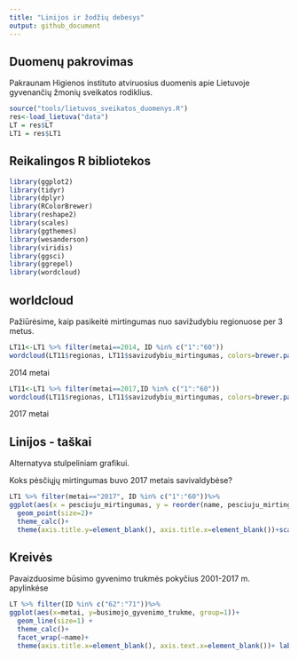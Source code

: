 ```yaml
---
title: "Linijos ir žodžių debesys"
output: github_document
---
```

## Duomenų pakrovimas

Pakraunam Higienos instituto atviruosius duomenis apie Lietuvoje gyvenančių žmonių sveikatos rodiklius.

```r
source("tools/lietuvos_sveikatos_duomenys.R")
res<-load_lietuva("data")
LT = res$LT
LT1 = res$LT1
```

## Reikalingos R bibliotekos

```r
library(ggplot2)
library(tidyr)
library(dplyr)
library(RColorBrewer)
library(reshape2)
library(scales)
library(ggthemes)
library(wesanderson)
library(viridis)
library(ggsci)
library(ggrepel)
library(wordcloud)

```


## worldcloud

Pažiūrėsime, kaip pasikeitė mirtingumas nuo savižudybiu regionuose per 3 metus.

```r
LT11<-LT1 %>% filter(metai==2014, ID %in% c("1":"60")) 
wordcloud(LT11$regionas, LT11$savizudybiu_mirtingumas, colors=brewer.pal(10, "Set3"), scale = c(2.5, 0.2), rot.per=0.35)

```

2014 metai

```r
LT11<-LT1 %>% filter(metai==2017,ID %in% c("1":"60")) 
wordcloud(LT11$regionas, LT11$savizudybiu_mirtingumas, colors=brewer.pal(10, "Set3"), scale = c(2.5, 0.2), rot.per=0.35)

```

2017 metai



## Linijos - taškai

Alternatyva stulpeliniam grafikui.

Koks pėsčiųjų mirtingumas buvo 2017 metais savivaldybėse?

```r
LT1 %>% filter(metai=="2017", ID %in% c("1":"60"))%>%
ggplot(aes(x = pesciuju_mirtingumas, y = reorder(name, pesciuju_mirtingumas)))+
  geom_point(size=2)+
  theme_calc()+
  theme(axis.title.y=element_blank(), axis.title.x=element_blank())+scale_color_d3()

```


## Kreivės

Pavaizduosime būsimo gyvenimo trukmės pokyčius 2001-2017 m. apylinkėse

```r
LT %>% filter(ID %in% c("62":"71"))%>%
ggplot(aes(x=metai, y=busimojo_gyvenimo_trukme, group=1))+
  geom_line(size=1) +
  theme_calc()+
  facet_wrap(~name)+
  theme(axis.title.x=element_blank(), axis.text.x=element_blank())+ labs(y = "gyvenimo trukme")

```


